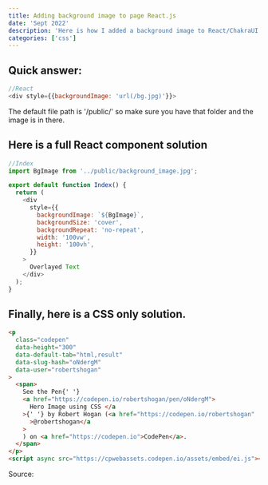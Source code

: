 ```yaml
---
title: Adding background image to page React.js
date: 'Sept 2022'
description: 'Here is how I added a background image to React/ChakraUI components'
categories: ['css']
---
```


## Quick answer:

```js
//React
<div style={{backgroundImage: 'url(/bg.jpg)'}}>
```

The default file path is '/public/' so make sure you have that folder and the image is in there.

## Here is a full React component solution

```js
//Index
import BgImage from '../public/background_image.jpg';

export default function Index() {
  return (
    <div
      style={{
        backgroundImage: `${BgImage}`,
        backgroundSize: 'cover',
        backgroundRepeat: 'no-repeat',
        width: '100vw',
        height: '100vh',
      }}
    >
      Overlayed Text
    </div>
  );
}
```

## Finally, here is a CSS only solution.

```html
<p
  class="codepen"
  data-height="300"
  data-default-tab="html,result"
  data-slug-hash="oNdergM"
  data-user="robertshogan"
>
  <span>
    See the Pen{' '}
    <a href="https://codepen.io/robertshogan/pen/oNdergM">
      Hero Image using CSS </a
    >{' '} by Robert Hogan (<a href="https://codepen.io/robertshogan"
      >@robertshogan</a
    >
    ) on <a href="https://codepen.io">CodePen</a>.
  </span>
</p>
<script async src="https://cpwebassets.codepen.io/assets/embed/ei.js"></script>
```

Source:
